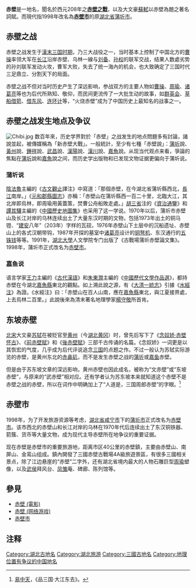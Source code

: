 {{otheruses|subject=中国历史上名为赤壁的地方|other=其它因此衍生的地名或事物}}
{{Refimprove|time=2022-04-11T10:35:54+00:00}}
'''赤壁'''是一地名，聞名於西元208年之'''[[赤壁之戰|赤壁之戰]]'''，以及大文豪[[蘇軾|蘇軾]]以赤壁為題之著名詞賦。而現代指1998年改名為'''[[赤壁市|赤壁市]]'''的原[[湖北省|湖北省]][[蒲圻市|蒲圻市]]。

==赤壁之战==
{{main|赤壁之戰}}
赤壁之战发生于[[漢末|漢末]][[三国时期|三国时期]]，乃三大战役之一，当时基本上控制了中国北方的[[曹操|曹操]]率领大军在[[长江|长江]]沿岸赤壁、乌林一線与[[刘备|刘备]]、[[孙权|孙权]]的联军交战，结果人数處劣势的孙刘联军发动火攻，曹军大败，失去了统一海內的机会，也大致确定了三国时代三足鼎立、分割天下的局面。

赤壁之战不但对当时历史产生了深远影响，参战双方的主要人物如[[曹操|曹操]]、[[周瑜|周瑜]]、[[诸葛亮|诸葛亮]]等也为后代所熟知、敬仰，而民间更流传了一大批生动的故事，如[[群英会|群英会]]、[[草船借箭|草船借箭]]、[[借东风|借东风]]、[[连环计|连环计]]等，“火烧赤壁”成为了中国历史上最知名的战事之一。

==赤壁之战发生地点及争议==
[[File:Chibi.jpg|right]]
数百年來，历史学界對於「赤壁」之战发生的地点問題多有討論，諸說並起，被傳媒稱為「新赤壁大戰」。一般統計，至少有七種「赤壁說」：[[蒲圻|蒲圻]]說、[[黃州|黃州]]說、[[鍾祥|鍾祥]]說、[[武昌|武昌]]說、[[漢陽|漢陽]]說、[[漢川|漢川]]說、[[嘉魚|嘉魚]]說。从现当代观点来看，爭論的焦點在[[蒲圻|蒲圻]]說和[[嘉魚|嘉魚]]說之间，而历史学出版物和已发现文物证据更偏向于蒲圻说。

===蒲圻说===
[[陰法魯|陰法魯]]主編的《[[古文觀止|古文觀止]]譯注》中寫道：「那個赤壁，在今湖北省蒲圻縣西北，[[長江|長江]]南岸。」《[[元和郡縣圖志|元和郡縣圖志]]》亦稱：「赤壁山在蒲圻縣西一百二十里，北臨大江，其北岸即烏林，即周瑜用黃蓋策，焚曹公舟船敗走處。」[[胡三省|胡三省]]注的《[[資治通鑒|資治通鑒]]》和[[譚其驤|譚其驤]]主編的《[[中國歷史地圖集|中國歷史地圖集]]》也采用了这一学说。1970年以后，蒲圻市赤壁山及长江对岸的乌林连续出土了大量东汉时期的文物，包括1973年出土的铜马镫、“[[建安|建安]]八年”（203年）字样的瓦砚，1976年赤壁山下土层中的沉船遗址、赤壁山上的各式汉朝带钩，1987年开探的墓室中[[诸葛亮|诸葛亮]]设计的[[弩|铜弩机]]、东汉通行的[[五铢钱|五铢钱]]等等。1991年，[[湖北大學|湖北大學]]人文學院专门出版了《古戰場蒲圻赤壁論文集》。1998年，蒲圻市正式改名为[[赤壁市|赤壁市]]。

===嘉鱼说===
语言学家[[王力_(语言学家)|王力]]主編的《[[古代漢語|古代漢語]]》和[[朱東潤|朱東潤]]主編的《[[中國歷代文學作品選|中國歷代文學作品選]]》，都持赤壁在今湖北[[嘉魚縣|嘉魚縣]]東北的觀點。如上溯此說之源，有《[[大清一統志|大清一統志]]》引據《[[水經注|水經注]]》為證。《水經注》曰：「赤壁山在百人山南，應在[[嘉魚縣|嘉魚縣]]東北，與江夏接界處，上去烏林二百里。」此說後來為清末著名地理學家[[楊守敬|楊守敬]]所首肯。

==东坡赤壁==
{{main|東坡赤壁}}
[[北宋|北宋]]大文豪[[苏轼|苏轼]]在被贬官至[[黄州|黄州]]（今[[湖北|湖北]][[黄冈|黄冈]]）时，曾先后写下了《[[念奴娇·赤壁怀古|念奴娇·赤壁怀古]]》、《[[前赤壁赋|前赤壁赋]]》和《[[後赤壁賦|後赤壁賦]]》三部千古传诵的名篇。《念奴娇》一词更是以其恢宏的气度，几乎成为后代评说追念[[三国|三国]]的点题之作。不过一般认为苏轼实际游览的赤壁，是黄州东北的[[赤鼻矶|赤鼻矶]]，而不是发生赤壁之战的[[蒲圻|蒲圻]]或[[嘉鱼|嘉鱼]]赤壁。

但是由于苏东坡文章的深远影响，黄州赤壁也因此成名，被称为“文赤壁”或“东坡赤壁”，与原来的“武赤壁”相对应。还有学者认为苏东坡本来就知道这个赤壁不是赤壁之战的赤壁，所以在词作中明确加上了“人道是，三国周郎赤壁”的字眼。<ref>[[易中天|易中天]]，《品三国·大江东去》。</ref>

{{wikisource|前赤壁賦}}
{{wikisource|後赤壁賦}}

==赤壁市==
{{main|赤壁市}}
1998年，为了开发旅游资源等考虑，[[湖北省|湖北省]][[咸宁市|咸宁市]]下的[[蒲圻市|蒲圻市]]正式改名为[[赤壁市|赤壁市]]。该市西北的赤壁山和长江对岸的乌林在1970年代后连续出土了东汉铜铁器、箭簇、货币等大量文物，成为现代主导赤壁所在地争议的重要证据。

现在赤壁是赤壁市的重要旅游地，距离市区40公里的赤壁鎮，主要由赤壁山、南屏山、金鸾山组成。鎮內開發了三國赤壁古戰場4A級旅遊景區，有很多三國相关景点，除了江边悬崖的“赤壁”二字外，还有湖北省境内最大的人物石雕巨型[[周瑜|周瑜]]塑像，以及[[诸葛亮|武侯]]拜风台、[[庞统|凤雏]]庵、碑廊、陈列馆等。

==參見==
* [[赤壁_(電影)|赤壁 (電影)]]
* [[赤壁_(网络游戏)|赤壁 (网络游戏)]]
* [[赤壁市|赤壁市]]

==注释==

{{Reflist|25em}}

{{国家5A级旅游景区}}
{{DEFAULTSORT:C}}
[[Category:湖北古地名|Category:湖北古地名]]
[[Category:湖北旅游|Category:湖北旅游]]
[[Category:三國古地名|Category:三國古地名]]
[[Category:地理位置有争议的中国地名|Category:地理位置有争议的中国地名]]